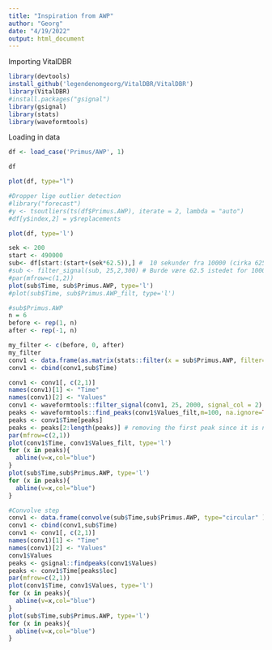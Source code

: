 ```yaml
---
title: "Inspiration from AWP"
author: "Georg"
date: "4/19/2022"
output: html_document
---
```


Importing VitalDBR
```r
library(devtools)
install_github('legendenomgeorg/VitalDBR/VitalDBR')
library(VitalDBR)
#install.packages("gsignal")
library(gsignal)
library(stats)
library(waveformtools)
```

Loading in data
```r
df <- load_case('Primus/AWP', 1)

```

```r
df

```
```r
plot(df, type="l")
```
```r
#Dropper lige outlier detection
#library("forecast")
#y <- tsoutliers(ts(df$Primus.AWP), iterate = 2, lambda = "auto")
#df[y$index,2] = y$replacements

```
```r
plot(df, type='l')
```


```r
sek <- 200
start <- 490000
sub<- df[start:(start+(sek*62.5)),] #  10 sekunder fra 10000 (cirka 625 observationer)
#sub <- filter_signal(sub, 25,2,300) # Burde være 62.5 istedet for 1000, men der sker ikke rigtig noget med waveformen
#par(mfrow=c(1,2))
plot(sub$Time, sub$Primus.AWP, type='l')
#plot(sub$Time, sub$Primus.AWP_filt, type='l')


```
```r
#sub$Primus.AWP
n = 6
before <- rep(1, n)
after <- rep(-1, n)

my_filter <- c(before, 0, after)
my_filter
conv1 <- data.frame(as.matrix(stats::filter(x = sub$Primus.AWP, filter= my_filter, sides=1, method="convolution")))
conv1 <- cbind(conv1,sub$Time)

conv1 <- conv1[, c(2,1)]
names(conv1)[1] <- "Time"
names(conv1)[2] <- "Values"
conv1 <- waveformtools::filter_signal(conv1, 25, 2000, signal_col = 2)
peaks <- waveformtools::find_peaks(conv1$Values_filt,m=100, na.ignore=TRUE)
peaks <- conv1$Time[peaks]
peaks <- peaks[2:length(peaks)] # removing the first peak since it is not representative
par(mfrow=c(2,1))
plot(conv1$Time, conv1$Values_filt, type='l')
for (x in peaks){
  abline(v=x,col="blue")
}
plot(sub$Time,sub$Primus.AWP, type='l')
for (x in peaks){
  abline(v=x,col="blue")
}

```








```r

#Convolve step
conv1 <- data.frame(convolve(sub$Time,sub$Primus.AWP, type="circular" ))
conv1 <- cbind(conv1,sub$Time)
conv1 <- conv1[, c(2,1)]
names(conv1)[1] <- "Time"
names(conv1)[2] <- "Values"
conv1$Values
peaks <- gsignal::findpeaks(conv1$Values)
peaks <- conv1$Time[peaks$loc]
par(mfrow=c(2,1))
plot(conv1$Time, conv1$Values, type='l')
for (x in peaks){
  abline(v=x,col="blue")
}
plot(sub$Time,sub$Primus.AWP, type='l')
for (x in peaks){
  abline(v=x,col="blue")
}

```






